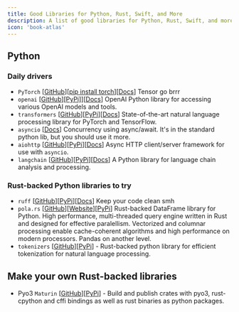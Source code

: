 ```yaml
---
title: Good Libraries for Python, Rust, Swift, and More
description: A list of good libraries for Python, Rust, Swift, and more.
icon: 'book-atlas'
---
```


## Python

### Daily drivers

- `PyTorch` [[GitHub](https://github.com/pytorch/pytorch)][[pip install torch](https://pypi.org/project/torch/)][[Docs](https://pytorch.org/docs/stable/index.html)] Tensor go brrr
- `openai` [[GitHub](https://github.com/openai)][[PyPi]](https://pypi.org/project/openai/)][[Docs](https://openai.com/docs/)] OpenAI Python library for accessing various OpenAI models and tools.
- `transformers` [[GitHub](https://github.com/huggingface/transformers)][[PyPi](https://pypi.org/project/transformers/)][[Docs](https://huggingface.co/transformers/)] State-of-the-art natural language processing library for PyTorch and TensorFlow.
- `asyncio` [[Docs](https://docs.python.org/3/library/asyncio.html)] Concurrency using async/await. It's in the standard python lib, but you should use it more.
- `aiohttp` [[GitHub](https://github.com/aio-libs/aiohttp)][[PyPi](https://pypi.org/project/aiohttp/)][[Docs](https://docs.aiohttp.org/)] Async HTTP client/server framework for use with `asyncio`.
- `langchain` [[GitHub](https://github.com/username/langchain)][[PyPi](https://pypi.org/project/langchain/)][[Docs](https://langchain.readthedocs.io/en/latest/)] A Python library for language chain analysis and processing.

### Rust-backed Python libraries to try

- `ruff` [[GitHub](https://github.com/username/ruff)][[PyPi](https://pypi.org/project/ruff/)][[Docs](https://ruff.readthedocs.io/en/latest/)] Keep your code clean smh
- `pola.rs` [[GitHub](https://github.com//)][[Website](https://pola.rs/)][[PyPi](https://pypi.org/project/polars/)] Rust-backed DataFrame library for Python. High performance, multi-threaded query engine written in Rust and designed for effective paralellism. Vectorized and columnar processing enable cache-coherent algorithms and high performance on modern processors. Pandas on another level.
- `tokenizers` [[GitHub](https://github.com/huggingface/tokenizers)][[PyPi](https://pypi.org/project/tokenizers/)] - Rust-backed python library for efficient tokenization for natural language processing.

## Make your own Rust-backed libraries

- Pyo3 `Maturin` [[GitHub](https://github.com/PyO3/maturin)][[PyPi](https://pypi.org/project/maturin/)] - Build and publish crates with pyo3, rust-cpython and cffi bindings as well as rust binaries as python packages.
